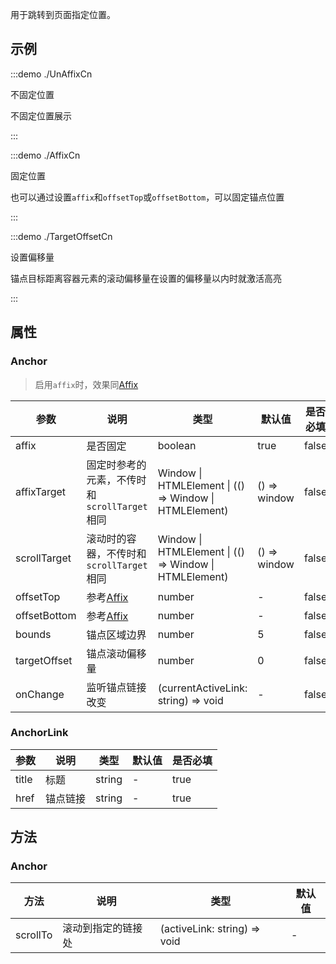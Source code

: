 用于跳转到页面指定位置。

## 示例

:::demo ./UnAffixCn

不固定位置

不固定位置展示

:::

:::demo ./AffixCn

固定位置

也可以通过设置`affix`和`offsetTop`或`offsetBottom`，可以固定锚点位置

:::

:::demo ./TargetOffsetCn

设置偏移量

锚点目标距离容器元素的滚动偏移量在设置的偏移量以内时就激活高亮

:::

## 属性

### Anchor

> 启用`affix`时，效果同[Affix](/Affix)

| 参数 | 说明 | 类型 | 默认值 | 是否必填 |
| --- | --- | --- | --- | --- |
| affix | 是否固定 | boolean | true | false |
| affixTarget | 固定时参考的元素，不传时和`scrollTarget`相同 | Window \| HTMLElement \| (() => Window \| HTMLElement) | () => window | false |
| scrollTarget | 滚动时的容器，不传时和`scrollTarget`相同 | Window \| HTMLElement \| (() => Window \| HTMLElement) | () => window | false |
| offsetTop | 参考[Affix](/components/Affix) | number | - | false |
| offsetBottom | 参考[Affix](/components/Affix) | number | - | false |
| bounds | 锚点区域边界 | number | 5 | false |
| targetOffset | 锚点滚动偏移量 | number | 0 | false |
| onChange | 监听锚点链接改变 | (currentActiveLink: string) => void | - | false |

### AnchorLink

| 参数  | 说明     | 类型   | 默认值 | 是否必填 |
| ----- | -------- | ------ | ------ | -------- |
| title | 标题     | string | -      | true     |
| href  | 锚点链接 | string | -      | true     |

## 方法

### Anchor

| 方法     | 说明               | 类型                         | 默认值 |
| -------- | ------------------ | ---------------------------- | ------ |
| scrollTo | 滚动到指定的链接处 | (activeLink: string) => void | -      |
